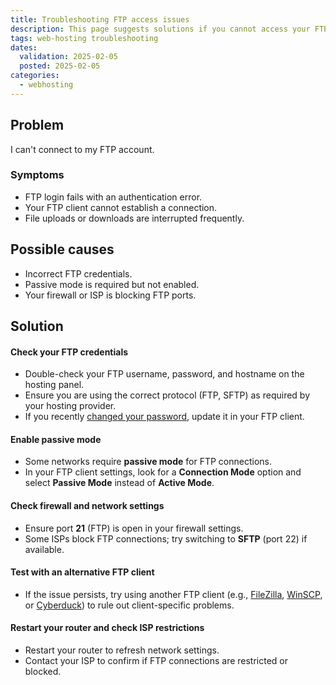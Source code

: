 ```yaml
---
title: Troubleshooting FTP access issues
description: This page suggests solutions if you cannot access your FTP account.
tags: web-hosting troubleshooting
dates:
  validation: 2025-02-05
  posted: 2025-02-05
categories:
  - webhosting
---
```


## Problem
I can't connect to my FTP account.

### Symptoms
- FTP login fails with an authentication error.
- Your FTP client cannot establish a connection.
- File uploads or downloads are interrupted frequently.

## Possible causes
- Incorrect FTP credentials.
- Passive mode is required but not enabled.
- Your firewall or ISP is blocking FTP ports.

## Solution

#### Check your FTP credentials
- Double-check your FTP username, password, and hostname on the hosting panel.
- Ensure you are using the correct protocol (FTP, SFTP) as required by your hosting provider.
- If you recently [changed your password](/webhosting/how-to/manage-ftp-accounts/#how-to-update-the-password-of-an-ftp-account), update it in your FTP client.

#### Enable passive mode
- Some networks require **passive mode** for FTP connections.
- In your FTP client settings, look for a **Connection Mode** option and select **Passive Mode** instead of **Active Mode**.

#### Check firewall and network settings
- Ensure port **21** (FTP) is open in your firewall settings.
- Some ISPs block FTP connections; try switching to **SFTP** (port 22) if available.

#### Test with an alternative FTP client
- If the issue persists, try using another FTP client (e.g., [FileZilla](https://filezilla-project.org/), [WinSCP](https://winscp.net/eng/index.php), or [Cyberduck](https://cyberduck.io/)) to rule out client-specific problems.

#### Restart your router and check ISP restrictions
- Restart your router to refresh network settings.
- Contact your ISP to confirm if FTP connections are restricted or blocked.

